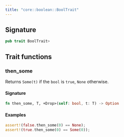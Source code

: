 ```yaml
---
title: "core::boolean::BoolTrait"
---
```






## Signature

```rust
pub trait BoolTrait>
```



## Trait functions

### then_some



Returns `Some(t)` if the `bool` is `true`, `None` otherwise.

#### Signature

```rust
fn then_some, T, +Drop>(self: bool, t: T) -> Option
```




#### Examples

```rust
assert!(false.then_some(0) == None);
assert!(true.then_some(0) == Some(0));
```




